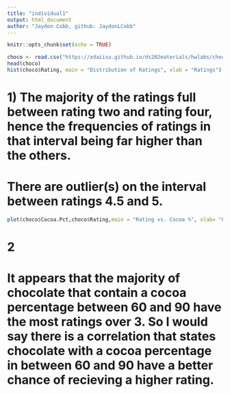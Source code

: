 ```yaml
---
title: "individual1"
output: html_document
author: "Jaydon Cobb, github: JaydonLCobb"
---
```


```r
knitr::opts_chunk$set(echo = TRUE)
```
```r
choco <- read.csv("https://xdaiisu.github.io/ds202materials/hwlabs/choco.csv")
head(choco)
hist(choco$Rating, main = "Distribution of Ratings", xlab = "Ratings")
```
# 1) The majority of the ratings full between rating two and rating four, hence the frequencies of ratings in that interval being far higher than the others. 
# There are outlier(s) on the interval between ratings 4.5 and 5.

```r
plot(choco$Cocoa.Pct,choco$Rating,main = "Rating vs. Cocoa %", xlab= "Cocoa %", ylab = "Rating")
```
# 2
# It appears that the majority of chocolate that contain a cocoa percentage between 60 and 90 have the most ratings over 3. So I would say there is a correlation that states chocolate with a cocoa percentage in between 60 and 90 have a better chance of recieving a higher rating.
